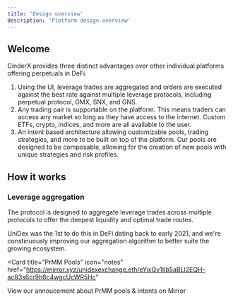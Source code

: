 ```yaml
---
title: 'Design overview'
description: 'Platform design overview'
---
```


## Welcome

CinderX provides three distinct advantages over other individual platforms offering perpetuals in DeFi.

1. Using the UI, leverage trades are aggregated and orders are executed against the best rate against multiple leverage protocols, including perpetual protocol, GMX, SNX, and GNS.
2. Any trading pair is supportable on the platform. This means traders can access any market so long as they have access to the internet. Custom ETFs, crypto, indices, and more are all available to the user.
3. An intent based architecture allowing customizable pools, trading strategies, and more to be built on top of the platform. Our pools are designed to be composable, allowing for the creation of new pools with unique strategies and risk profiles. 


## How it works

### Leverage aggregation
The protocol is designed to aggregate leverage trades across multiple protocols to offer the deepest liquidity and optimal trade routes.

UniDex was the 1st to do this in DeFi dating back to early 2021, and we're constinuously improving our aggregation algorithm to better suite the growing ecosystem.


<Card
  title="PrMM Pools"
  icon="notes"
  href="https://mirror.xyz/unidexexchange.eth/eYixQv1IIb5aBLl2EQH-ac83s6cr9h8c4wgcUcWR5Hc"
>
  View our annoucement about PrMM pools & intents on Mirror
</Card>


